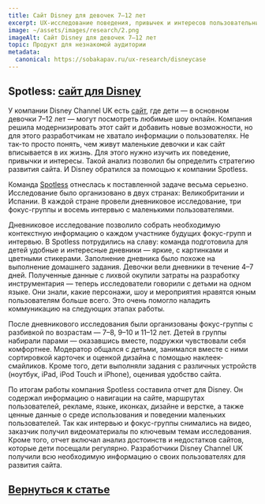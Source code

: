 ```yaml
---
title: Сайт Disney для девочек 7–12 лет
excerpt: UX-исследование поведения, привычек и интересов пользовательниц сайта Disney Channel UK
image: ~/assets/images/research/2.png
imageAlt: Сайт Disney для девочек 7–12 лет
topic: Продукт для незнакомой аудитории
metadata:
  canonical: https://sobakapav.ru/ux-research/disneycase
---
```



## Spotless: [сайт для Disney](https://www.spotless.co.uk/case-study/disney)

У компании Disney Channel UK есть [сайт](https://tv.disney.co.uk/), где дети — в основном девочки 7–12 лет — могут посмотреть любимые шоу онлайн. Компания решила модернизировать этот сайт и добавить новые возможности, но для этого разработчикам не хватало информации о пользователях. Не так-то просто понять, чем живут маленькие девочки и как сайт вписывается в их жизнь. Для этого нужно изучить их поведение, привычки и интересы. Такой анализ позволил бы определить стратегию развития сайта. И Disney обратился за помощью к компании Spotless.

Команда [Spotless](https://www.spotless.co.uk) отнеслась к поставленной задаче весьма серьезно. Исследование было организовано в двух странах: Великобритании и Испании. В каждой стране провели дневниковое исследование, три фокус-группы и восемь интервью с маленькими пользователями.

Дневниковое исследование позволило собрать необходимую контекстную информацию о каждом участнике будущих фокус-групп и интервью. В Spotless потрудились на славу: команда подготовила для детей удобные и интересные дневники — яркие, с картинками и цветными стикерами. Заполнение дневника было похоже на выполнение домашнего задания. Девочки вели дневники в течение 4–7 дней. Полученные данные с лихвой окупили затраты на разработку инструментария — теперь исследователи говорили с детьми на одном языке. Они знали, какие персонажи, шоу и мероприятия нравятся юным пользователям больше всего. Это очень помогло наладить коммуникацию на следующих этапах работы.

После дневникового исследования были организованы фокус-группы с разбивкой по возрастам — 7–8, 9–10 и 11–12 лет. Детей в группы набирали парами — оказавшись вместе, подружки чувствовали себя комфортнее. Модератор общался с детьми, занимался вместе с ними сортировкой карточек и оценкой дизайна с помощью наклеек-смайликов. Кроме того, дети выполняли задания с различных устройств (ноутбук, iPad, iPod Touch и iPhone), оценивая удобство сайта.

По итогам работы компания Spotless составила отчет для Disney. Он содержал информацию о навигации на сайте, маршрутах пользователей, рекламе, языке, иконках, дизайне и верстке, а также ценные данные о среде использования и поведении маленьких пользователей. Так как интервью и фокус-группы снимались на видео, заказчик получил видеоматериалы по ключевым темам исследования. Кроме того, отчет включал анализ достоинств и недостатков сайтов, которые дети посещали регулярно. Разработчики Disney Channel UK получили всю необходимую информацию о своих пользователях для развития сайта.

## [Вернуться к статье](/ux-research/#case1)
